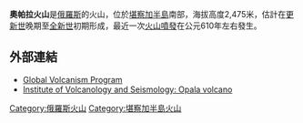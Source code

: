 '''奧帕拉火山'''是[[俄羅斯|俄羅斯]]的火山，位於[[堪察加半島|堪察加半島]]南部，海拔高度2,475米，估計在[[更新世|更新世]]晚期至[[全新世|全新世]]初期形成，最近一次[[火山噴發|火山噴發]]在公元610年左右發生。

==外部連結==
* [http://www.volcano.si.edu/world/volcano.cfm?vnum=1000-08= Global Volcanism Program] {{Wayback|url=http://www.volcano.si.edu/world/volcano.cfm?vnum=1000-08= |date=20201114002702 }}
* [http://www.kscnet.ru/ivs/volcanoes/holocene/main/textpage/opala.htm Institute of Volcanology and Seismology: Opala volcano] {{Wayback|url=http://www.kscnet.ru/ivs/volcanoes/holocene/main/textpage/opala.htm |date=20200128193659 }}

[[Category:俄羅斯火山|Category:俄羅斯火山]]
[[Category:堪察加半島火山|Category:堪察加半島火山]]
{{Russia-geo-stub}}